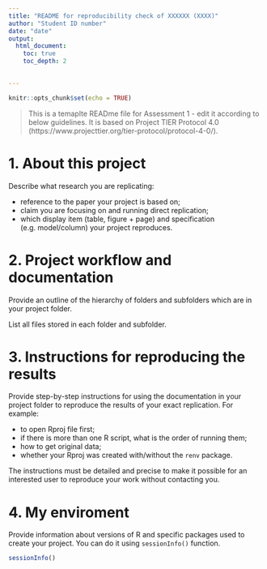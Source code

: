 ```yaml
---
title: "README for reproducibility check of XXXXXX (XXXX)"
author: "Student ID number"
date: "date"
output:
  html_document:
    toc: true
    toc_depth: 2

    
---
```


```r
knitr::opts_chunk$set(echo = TRUE)
```

> This is a temaplte READme file for Assessment 1 - edit it according to below guidelines. It is based on Project TIER Protocol 4.0 (https://www.projecttier.org/tier-protocol/protocol-4-0/).

# 1. About this project

Describe what research you are replicating:

- reference to the paper your project is based on;
- claim you are focusing on and running direct replication;
- which display item (table, figure + page) and specification (e.g. model/column) your project reproduces.

# 2. Project workflow and documentation

Provide an outline of the hierarchy of folders and subfolders which are in your project folder.

List all files stored in each folder and subfolder.

# 3. Instructions for reproducing the results

Provide step-by-step instructions for using the documentation in your project folder to reproduce the results of your exact replication. For example:

- to open Rproj file first;
- if there is more than one R script, what is the order of running them;
- how to get original data;
- whether your Rproj was created with/without the `renv` package.

The instructions must be detailed and precise to make it possible for an interested user to reproduce your work without contacting you.

# 4. My enviroment

Provide information about versions of R and specific packages used to create your project. You can do it using `sessionInfo()` function.

```r
sessionInfo()
```

